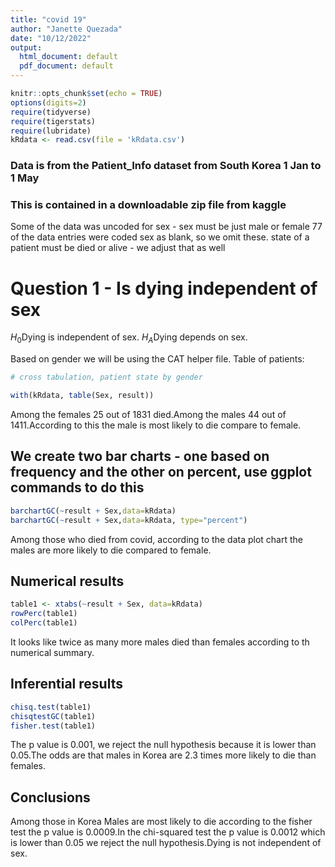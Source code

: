 ```yaml
---
title: "covid 19"
author: "Janette Quezada"
date: "10/12/2022"
output:
  html_document: default
  pdf_document: default
---
```


```r
knitr::opts_chunk$set(echo = TRUE)
options(digits=2)
require(tidyverse)
require(tigerstats)
require(lubridate)
kRdata <- read.csv(file = 'kRdata.csv')
```
### Data is from the Patient_Info dataset from South Korea 1 Jan to 1 May 
### This is contained in a downloadable zip file from kaggle

Some of the data was uncoded for sex - sex must be just male or female
77 of the data entries were coded sex  as blank, so we omit these.
state of a patient must be died or alive - we adjust that as well   
  
# Question 1 - Is dying independent of sex

$H_0$Dying is independent of sex.
$H_A$Dying depends on sex.

Based on gender we will be using the CAT helper file.
Table of patients:
```r

# cross tabulation, patient state by gender

with(kRdata, table(Sex, result))

```


Among the females 25 out of 1831 died.Among the males 44 out of 1411.According to this the male is most likely to die compare to female.

## We create two bar charts - one based on frequency and the other on percent, use ggplot commands to do this

```r
barchartGC(~result + Sex,data=kRdata)
barchartGC(~result + Sex,data=kRdata, type="percent")

```

  

Among those who died from covid, according to the data plot chart the males are more likely to die compared to female.



  
## Numerical results
```r
table1 <- xtabs(~result + Sex, data=kRdata)
rowPerc(table1)
colPerc(table1)
```

It looks like twice as many more males died than females according to th numerical summary. 

## Inferential results 


```r
chisq.test(table1)
chisqtestGC(table1)
fisher.test(table1)
```

The p value is 0.001, we reject the null hypothesis because it is lower than 0.05.The odds are that males in Korea are 2.3 times more likely to die than females.


## Conclusions

Among those in Korea Males are most likely to die according to the fisher test the p value is 0.0009.In the chi-squared test the p value is  0.0012 which is lower than 0.05 we reject the null hypothesis.Dying is not independent of sex.

